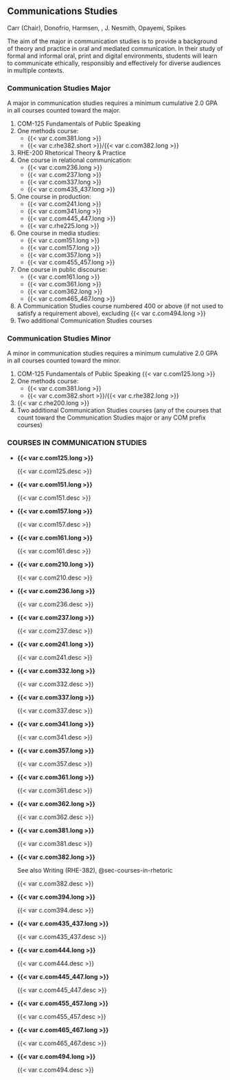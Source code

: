## Communications Studies {#sec-communication-studies}
Carr (Chair), Donofrio, Harmsen, , J. Nesmith, Opayemi, Spikes

The aim of the major in communication studies is to provide a background of theory and practice in oral and mediated communication.  In their study of formal and informal oral, print and digital environments, students will learn to communicate ethically, responsibly and effectively for diverse audiences in multiple contexts.

### Communication Studies Major
A major in communication studies requires a minimum cumulative 2.0 GPA in all courses counted toward the major.

1. COM-125 Fundamentals of Public Speaking
2. One methods course:
    - {{< var c.com381.long >}}
    - {{< var c.rhe382.short >}}/{{< var c.com382.long >}}
3. RHE-200 Rhetorical Theory & Practice
4. One course in relational communication:
    - {{< var c.com236.long >}}
    - {{< var c.com237.long >}}
    - {{< var c.com337.long >}}
    - {{< var c.com435_437.long >}}
5. One course in production:
    - {{< var c.com241.long >}}
    - {{< var c.com341.long >}}
    - {{< var c.com445_447.long >}}
    - {{< var c.rhe225.long >}}
6. One course in media studies:
    - {{< var c.com151.long >}}
    - {{< var c.com157.long >}}
    - {{< var c.com357.long >}}
    - {{< var c.com455_457.long >}}
7. One course in public discourse:
    - {{< var c.com161.long >}}
    - {{< var c.com361.long >}}
    - {{< var c.com362.long >}}
    - {{< var c.com465_467.long >}}
8.	A Communication Studies course numbered 400 or above (if not used to satisfy a requirement above), excluding {{< var c.com494.long >}}
9.	Two additional Communication Studies courses

### Communication Studies Minor
A minor in communication studies requires a minimum cumulative 2.0 GPA in all courses counted toward the minor. 

1. COM-125 Fundamentals of Public Speaking {{< var c.com125.long >}}
2. One methods course:
    - {{< var c.com381.long >}}
    - {{< var c.com382.short >}}/{{< var c.rhe382.long >}}
3. {{< var c.rhe200.long >}}
4.	Two additional Communication Studies courses (any of the courses that count toward the Communication Studies major or any COM prefix courses)

### COURSES IN COMMUNICATION STUDIES

- **{{< var c.com125.long >}}**

  {{< var c.com125.desc >}}
 
- **{{< var c.com151.long >}}**

  {{< var c.com151.desc >}} 

- **{{< var c.com157.long >}}**

  {{< var c.com157.desc >}}

- **{{< var c.com161.long >}}**

  {{< var c.com161.desc >}}

- **{{< var c.com210.long >}}**

  {{< var c.com210.desc >}}

- **{{< var c.com236.long >}}**

  {{< var c.com236.desc >}} 

- **{{< var c.com237.long >}}**

  {{< var c.com237.desc >}}

- **{{< var c.com241.long >}}**

  {{< var c.com241.desc >}}

- **{{< var c.com332.long >}}**

  {{< var c.com332.desc >}}

- **{{< var c.com337.long >}}**

  {{< var c.com337.desc >}}

- **{{< var c.com341.long >}}**

  {{< var c.com341.desc >}}

- **{{< var c.com357.long >}}**

  {{< var c.com357.desc >}}

- **{{< var c.com361.long >}}**

  {{< var c.com361.desc >}}

- **{{< var c.com362.long >}}**

  {{< var c.com362.desc >}}

- **{{< var c.com381.long >}}**

  {{< var c.com381.desc >}} 

- **{{< var c.com382.long >}}**

  See also Writing (RHE-382), @sec-courses-in-rhetoric

  {{< var c.com382.desc >}}

- **{{< var c.com394.long >}}**

  {{< var c.com394.desc >}}

- **{{< var c.com435_437.long >}}**

  {{< var c.com435_437.desc >}}

- **{{< var c.com444.long >}}**

  {{< var c.com444.desc >}}

- **{{< var c.com445_447.long >}}**

  {{< var c.com445_447.desc >}}

- **{{< var c.com455_457.long >}}**

  {{< var c.com455_457.desc >}}

- **{{< var c.com465_467.long >}}**
  
  {{< var c.com465_467.desc >}}

- **{{< var c.com494.long >}}**

  {{< var c.com494.desc >}}
